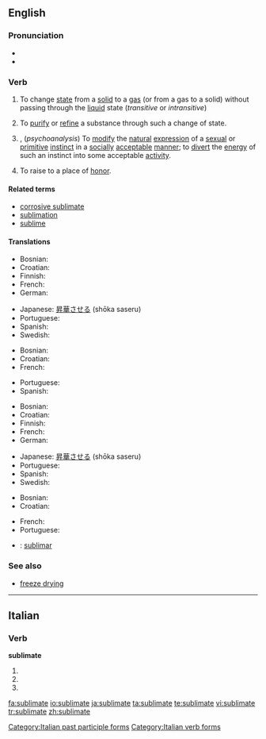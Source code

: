 {{was wotd|2006|September|3}}
==English==

===Pronunciation===
* {{IPA|/ˈsʌblɪmeɪt/}}
* {{audio|en-us-sublimate.ogg|Audio (US)}}

===Verb===
{{en-verb|sublimat|ed}}

# {{physics}} To change [[state]] from a [[solid]] to a [[gas]] (or from a gas to a solid) without passing through the [[liquid]] state (''transitive'' or ''intransitive'')
# To [[purify]] or [[refine]] a substance through such a change of state.
# {{transitive}}, (''psychoanalysis'') To [[modify]] the [[natural]] [[expression]] of a [[sexual]] or [[primitive]] [[instinct]] in a [[socially]] [[acceptable]] [[manner]]; to [[divert]] the [[energy]] of such an instinct into some acceptable [[activity]].
# {{archaic}} To raise to a place of [[honor]].

====Related terms====
* [[corrosive sublimate]]
* [[sublimation]]
* [[sublime]]

====Translations====
{{trans-top|to change from solid to gas}}
* Bosnian: {{t-|bs|sublimirati}}
* Croatian: {{t-|hr|sublimirati}}
* Finnish: {{t-|fi|sublimoitua}}
* French: {{t+|fr|sublimer}}
* German: {{t+|de|sublimieren}}
{{trans-mid}}
* Japanese: [[昇華]]させる (shōka saseru)
* Portuguese: {{t+|pt|sublimar}}
* Spanish: {{t-|es|sublimar}}
* Swedish: {{t-|sv|sublimera}}
{{trans-bottom}}

{{trans-top|purify or refine}}
* Bosnian: {{t-|bs|sublimirati}}
* Croatian: {{t-|hr|sublimirati}}
* French: {{t+|fr|sublimer}}
{{trans-mid}}
* Portuguese: {{t+|pt|sublimar}}
* Spanish: {{t-|es|sublimar}}
{{trans-bottom}}

{{trans-top|psychoanalysis}}
* Bosnian: {{t-|bs|sublimirati}}
* Croatian: {{t-|hr|sublimirati}}
* Finnish: {{t-|fi|sublimoitua}}
* French: {{t+|fr|sublimer}}
* German: {{t+|de|sublimieren}}
{{trans-mid}}
* Japanese: [[昇華]]させる (shōka saseru)
* Portuguese: {{t+|pt|sublimar}}
* Spanish: {{t-|es|sublimar}}
* Swedish: {{t-|sv|sublimera}}
{{trans-bottom}}

{{trans-top|to raise to a place of honor}}
* Bosnian: {{t-|bs|sublimirati}}
* Croatian: {{t-|hr|sublimirati}}
{{trans-mid}}
* French: {{t+|fr|honorer}}
* Portuguese: {{t+|pt|sublimar}}
{{trans-bottom}}

{{checktrans-top}}
* {{ttbc|Interlingua}}: [[sublimar]]
{{checktrans-bottom}}

===See also===
* [[freeze drying]]

----

==Italian==

===Verb===
'''sublimate'''

# {{form of|[[second-person|Second-person]] [[plural]] [[present tense]]|[[sublimare#Italian|sublimare]]|lang=Italian}}
# {{form of|Second-person plural [[imperative]]|sublimare#Italian|sublimare|lang=Italian}}
# {{form of|[[feminine|Feminine]] plural|[[sublimato]]}}

[[Category:Italian past participle forms]]
[[Category:Italian verb forms]]

[[fa:sublimate]]
[[io:sublimate]]
[[ja:sublimate]]
[[ta:sublimate]]
[[te:sublimate]]
[[vi:sublimate]]
[[tr:sublimate]]
[[zh:sublimate]]
